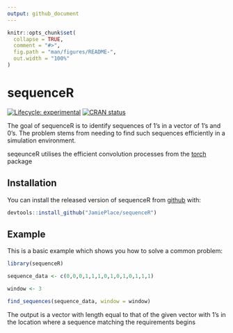 ```yaml
---
output: github_document
---
```


<!-- README.md is generated from README.Rmd. Please edit that file -->

```r
knitr::opts_chunk$set(
  collapse = TRUE,
  comment = "#>",
  fig.path = "man/figures/README-",
  out.width = "100%"
)
```

# sequenceR

<!-- badges: start -->
[![Lifecycle: experimental](https://img.shields.io/badge/lifecycle-experimental-orange.svg)](https://lifecycle.r-lib.org/articles/stages.html#experimental)
[![CRAN status](https://www.r-pkg.org/badges/version/sequenceR)](https://CRAN.R-project.org/package=sequenceR)
<!-- badges: end -->

The goal of sequenceR is to identify sequences of 1's in a vector of 1's and 0's. The problem stems from needing to find such sequences efficiently in a simulation environment. 

seqeunceR utilises the efficient convolution processes from the [torch](https://torch.mlverse.org/packages/) package 

## Installation

You can install the released version of sequenceR from [github](https://github.com/JamiePlace/sequenceR) with:

``` r
devtools::install_github("JamiePlace/sequenceR")
```

## Example

This is a basic example which shows you how to solve a common problem:

```r
library(sequenceR)

sequence_data <- c(0,0,0,1,1,1,0,1,0,1,0,1,1,1)

window <- 3

find_sequences(sequence_data, window = window)
```

The output is a vector with length equal to that of the given vector with 1's in the location where a sequence matching the requirements begins
